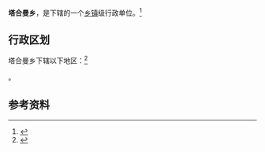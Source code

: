 {{中国乡级行政区|65/31/31/201/000}}

'''塔合曼乡'''，是{{PRC admin/fullname|65/31/31/201/000|3}}下辖的一个[[乡镇|乡镇]]级行政单位。<ref>{{PRC admin/ref sgc|{{PRC admin/parent|65/31/31/201/000}}}}</ref>

== 行政区划 ==

塔合曼乡下辖以下地区：<ref>{{PRC admin/ref sgc|65/31/31/201/000}}</ref>

{{PRC admin/children|65/31/31/201/000}}。

== 参考资料 ==

{{reflist}}

{{行政区划小作品}}
{{PRC admin/navcat|65/31/31/201/000}}